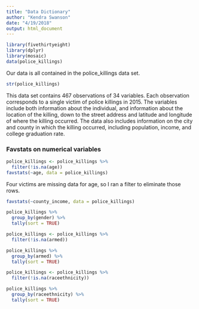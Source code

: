 ```yaml
---
title: "Data Dictionary"
author: "Kendra Swanson"
date: "4/19/2018"
output: html_document
---
```



```r
library(fivethirtyeight)
library(dplyr)
library(mosaic)
data(police_killings)
```

Our data is all contained in the police_killings data set.

```r
str(police_killings)
```

This data set contains 467 observations of 34 variables. Each observation corresponds to a single victim of police killings in 2015. The variables include both information about the individual, and information about the location of the killing, down to the street address and latitude and longitude of where the killing occurred. The data also includes information on the city and county in which the killing occurred, including population, income, and college graduation rate.


### Favstats on numerical variables

```r
police_killings <- police_killings %>%
  filter(!is.na(age))
favstats(~age, data = police_killings)
```

Four victims are missing data for age, so I ran a filter to eliminate those rows.


```r
favstats(~county_income, data = police_killings)
```



```r
police_killings %>%
  group_by(gender) %>%
  tally(sort = TRUE)
```

```r
police_killings <- police_killings %>%
  filter(!is.na(armed))

police_killings %>%
  group_by(armed) %>%
  tally(sort = TRUE)
```

```r
police_killings <- police_killings %>%
  filter(!is.na(raceethnicity))

police_killings %>%
  group_by(raceethnicity) %>%
  tally(sort = TRUE)
```



